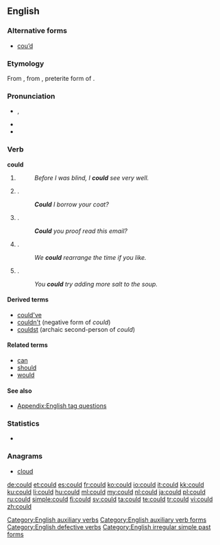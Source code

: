 ==English==

===Alternative forms===
* [[cou’d]] {{qualifier|obsolete}}

===Etymology===
From {{etyl|enm}} {{term|coude|lang=enm}}, from {{etyl|ang}} {{term|cuþ||lang=ang}}, preterite form of {{term|cunnan||lang=ang|to be able}}.

===Pronunciation===
* {{IPA|/kʊd/}}, {{X-SAMPA|/kUd/}}
* {{audio|en-us-could.ogg|Audio (US)}}
* {{rhymes|ʊd}}

===Verb===
'''could'''

# {{simple past of|[[can#Etymology 1|can]]}}
#: ''Before I was blind, I '''could''' see very well.''
# {{non-gloss definition|Used to politely ask for [[permission]] to do something}}.
#: '''''Could''' I borrow your coat?''
# {{non-gloss definition| Used to politely ask for someone else to do something}}.
#: '''''Could''' you proof read this email?''
# {{non-gloss definition|Used to show the [[possibility]] that something [[might]] happen}}.
#: ''We '''could''' rearrange the time if you like.''
# {{non-gloss definition|Used to [[suggest]] something}}.
#: ''You '''could''' try adding more salt to the soup.''

====Derived terms====
* [[could've]]
* [[couldn't]] (negative form of ''could'')
* [[couldst]] (archaic second-person of ''could'')

====Related terms====
* [[can]]
* [[should]]
* [[would]]

====See also====
* [[Appendix:English tag questions]]

===Statistics===
* {{rank|what|do|has|62|could|our|than|some}}

===Anagrams===
* [[cloud#English|cloud]]

[[Category:English auxiliary verbs]]
[[Category:English auxiliary verb forms]]
[[Category:English defective verbs]]
[[Category:English irregular simple past forms]]

[[de:could]]
[[et:could]]
[[es:could]]
[[fr:could]]
[[ko:could]]
[[io:could]]
[[it:could]]
[[kk:could]]
[[ku:could]]
[[li:could]]
[[hu:could]]
[[ml:could]]
[[my:could]]
[[nl:could]]
[[ja:could]]
[[pl:could]]
[[ru:could]]
[[simple:could]]
[[fi:could]]
[[sv:could]]
[[ta:could]]
[[te:could]]
[[tr:could]]
[[vi:could]]
[[zh:could]]